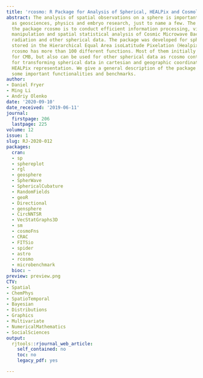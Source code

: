 ```yaml
---
title: 'rcosmo: R Package for Analysis of Spherical, HEALPix and Cosmological Data'
abstract: The analysis of spatial observations on a sphere is important in areas such
  as geosciences, physics and embryo research, just to name a few. The purpose of
  the package rcosmo is to conduct efficient information processing, visualisation,
  manipulation and spatial statistical analysis of Cosmic Microwave Background (CMB)
  radiation and other spherical data. The package was developed for spherical data
  stored in the Hierarchical Equal Area isoLatitude Pixelation (Healpix) representation.
  rcosmo has more than 100 different functions. Most of them initially were developed
  for CMB, but also can be used for other spherical data as rcosmo contains tools
  for transforming spherical data in cartesian and geographic coordinates into the
  HEALPix representation. We give a general description of the package and illustrate
  some important functionalities and benchmarks.
author:
- Daniel Fryer
- Ming Li
- Andriy Olenko
date: '2020-09-10'
date_received: '2019-06-11'
journal:
  firstpage: 206
  lastpage: 225
volume: 12
issue: 1
slug: RJ-2020-012
packages:
  cran:
  - sp
  - sphereplot
  - rgl
  - geosphere
  - SpherWave
  - SphericalCubature
  - RandomFields
  - geoR
  - Directional
  - gensphere
  - CircNNTSR
  - VecStatGraphs3D
  - sm
  - cosmoFns
  - CRAC
  - FITSio
  - spider
  - astro
  - rcosmo
  - microbenchmark
  bioc: ~
preview: preview.png
CTV:
- Spatial
- ChemPhys
- SpatioTemporal
- Bayesian
- Distributions
- Graphics
- Multivariate
- NumericalMathematics
- SocialSciences
output:
  rjtools::rjournal_web_article:
    self_contained: no
    toc: no
    legacy_pdf: yes

---
```

